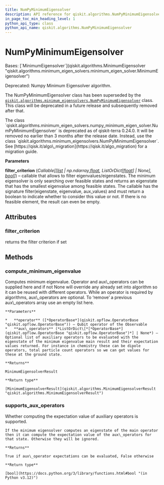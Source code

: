 ```yaml
---
title: NumPyMinimumEigensolver
description: API reference for qiskit.algorithms.NumPyMinimumEigensolver
in_page_toc_min_heading_level: 1
python_api_type: class
python_api_name: qiskit.algorithms.NumPyMinimumEigensolver
---
```


# NumPyMinimumEigensolver

<Class id="qiskit.algorithms.NumPyMinimumEigensolver" isDedicatedPage={true} github="https://github.com/qiskit/qiskit/tree/stable/0.25/qiskit/algorithms/minimum_eigen_solvers/numpy_minimum_eigen_solver.py" signature="qiskit.algorithms.NumPyMinimumEigensolver(filter_criterion=None)" modifiers="class">
  Bases: [`MinimumEigensolver`](qiskit.algorithms.MinimumEigensolver "qiskit.algorithms.minimum_eigen_solvers.minimum_eigen_solver.MinimumEigensolver")

  Deprecated: Numpy Minimum Eigensolver algorithm.

  The NumPyMinimumEigensolver class has been superseded by the [`qiskit.algorithms.minimum_eigensolvers.NumPyMinimumEigensolver`](qiskit.algorithms.minimum_eigensolvers.NumPyMinimumEigensolver "qiskit.algorithms.minimum_eigensolvers.NumPyMinimumEigensolver") class. This class will be deprecated in a future release and subsequently removed after that.

  <Admonition title="Deprecated since version 0.24.0" type="danger">
    The class `qiskit.algorithms.minimum_eigen_solvers.numpy_minimum_eigen_solver.NumPyMinimumEigensolver` is deprecated as of qiskit-terra 0.24.0. It will be removed no earlier than 3 months after the release date. Instead, use the class `qiskit.algorithms.minimum_eigensolvers.NumPyMinimumEigensolver`. See [https://qisk.it/algo\_migration](https://qisk.it/algo_migration) for a migration guide.
  </Admonition>

  **Parameters**

  **filter\_criterion** (*Callable\[\[*[*list*](https://docs.python.org/3/library/stdtypes.html#list "(in Python v3.12)")  *| np.ndarray,*[*float*](https://docs.python.org/3/library/functions.html#float "(in Python v3.12)")*, ListOrDict\[*[*float*](https://docs.python.org/3/library/functions.html#float "(in Python v3.12)")*] | None],* [*bool*](https://docs.python.org/3/library/functions.html#bool "(in Python v3.12)")*]*) – callable that allows to filter eigenvalues/eigenstates. The minimum eigensolver is only searching over feasible states and returns an eigenstate that has the smallest eigenvalue among feasible states. The callable has the signature filter(eigenstate, eigenvalue, aux\_values) and must return a boolean to indicate whether to consider this value or not. If there is no feasible element, the result can even be empty.

  ## Attributes

  ### filter\_criterion

  <Attribute id="qiskit.algorithms.NumPyMinimumEigensolver.filter_criterion">
    returns the filter criterion if set
  </Attribute>

  ## Methods

  ### compute\_minimum\_eigenvalue

  <Function id="qiskit.algorithms.NumPyMinimumEigensolver.compute_minimum_eigenvalue" signature="compute_minimum_eigenvalue(operator, aux_operators=None)">
    Computes minimum eigenvalue. Operator and aux\_operators can be supplied here and if not None will override any already set into algorithm so it can be reused with different operators. While an operator is required by algorithms, aux\_operators are optional. To ‘remove’ a previous aux\_operators array use an empty list here.

    **Parameters**

    *   **operator** ([*OperatorBase*](qiskit.opflow.OperatorBase "qiskit.opflow.OperatorBase")) – Qubit operator of the Observable
    *   **aux\_operators** (*ListOrDict\[*[*OperatorBase*](qiskit.opflow.OperatorBase "qiskit.opflow.OperatorBase")*] | None*) – Optional list of auxiliary operators to be evaluated with the eigenstate of the minimum eigenvalue main result and their expectation values returned. For instance in chemistry these can be dipole operators, total particle count operators so we can get values for these at the ground state.

    **Returns**

    MinimumEigensolverResult

    **Return type**

    [MinimumEigensolverResult](qiskit.algorithms.MinimumEigensolverResult "qiskit.algorithms.MinimumEigensolverResult")
  </Function>

  ### supports\_aux\_operators

  <Function id="qiskit.algorithms.NumPyMinimumEigensolver.supports_aux_operators" signature="supports_aux_operators()" modifiers="classmethod">
    Whether computing the expectation value of auxiliary operators is supported.

    If the minimum eigensolver computes an eigenstate of the main operator then it can compute the expectation value of the aux\_operators for that state. Otherwise they will be ignored.

    **Returns**

    True if aux\_operator expectations can be evaluated, False otherwise

    **Return type**

    [bool](https://docs.python.org/3/library/functions.html#bool "(in Python v3.12)")
  </Function>
</Class>

